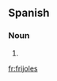 ==Spanish==

===Noun===
{{head|es|noun form|g=m-p}}

# {{plural of|frijol|nocat=1|lang=es}}

[[fr:frijoles]]